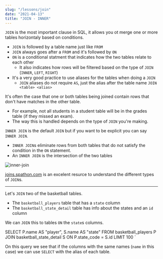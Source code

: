 ```yaml
---
slug: "/lessons/join"
date: "2021-04-13"
title: "JOIN - INNER"
---
```



`JOIN` is the most important clause in SQL, it allows you ot merge one or more
tables horizontaly based on conditions.

-   `JOIN` is followed by a table name just like `FROM`
-   `JOIN` always goes after a `FROM` and it's followed by `ON`
-   `ON` is a conditional statment that indicates how the two tables relate to each other
    -   It also indicates how rows will be filtered based on the type of `JOIN` (`INNER`, `LEFT`, `RIGHT`)
-   It's a very good practice to use aliases for the tables when doing a `JOIN`
    -   `JOIN` aliases do not require `AS`, just the alias after the table name `JOIN <table> <alias>`

It's often the case that one or both tables being joined contain rows that don't have matches in the other table.

-   For example, not all students in a student table will be in the grades table (if they missed an exam).
-   The way this is handled depends on the type of `JOIN` you're making.

`INNER JOIN` is the default `JOIN` but if you want to be explicit you can say `INNER JOIN`.

-   `INNER JOIN`s eliminate rows from both tables that do not satisfy the condition in the `ON` statement.
-   An `INNER JOIN` is the intersection of the two tables

![inner-join](images/join-inner.png)

[joins.spathon.com](https://joins.spathon.com/) is an excelent resurce to understand
the different types of `JOIN`s.

---

Let's `JOIN` two of the basketball tables.

-   The `basketball_players` table that has a `state` column
-   The `basketball_state_detail` table has info about the states and an `id` column

We can `JOIN` this to tables `ON` the `state`s columns.

SELECT P.name AS "player", S.name AS "state"
FROM basketball_players P
JOIN basketball_state_detail S
    ON P.state_code = S.id
LIMIT 100
`

<SQLSection defaultValue={l13_q1} classes="editor-wrapper"></SQLSection>

On this query we see that if the columns with the same names (`name` in this case)
we can use `SELECT` with the alias of each table.
